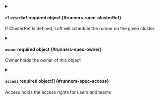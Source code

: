 

<PartialDisplayName />


<PartialDescription />



<details className="config-field" data-expandable="true">
<summary>

#### `clusterRef` <span className="config-field-required" data-required="false">required</span> <span className="config-field-type">object</span> <span className="config-field-default"></span> <span className="config-field-enum"></span> {#runners-spec-clusterRef}

If ClusterRef is defined, Loft will schedule the runner on the given
cluster.

</summary>

<PartialClusterRefreference />


</details>



<details className="config-field" data-expandable="true">
<summary>

#### `owner` <span className="config-field-required" data-required="false">required</span> <span className="config-field-type">object</span> <span className="config-field-default"></span> <span className="config-field-enum"></span> {#runners-spec-owner}

Owner holds the owner of this object

</summary>

<PartialOwnerreference />


</details>


<PartialUnusable />



<details className="config-field" data-expandable="true">
<summary>

#### `access` <span className="config-field-required" data-required="false">required</span> <span className="config-field-type">object[]</span> <span className="config-field-default"></span> <span className="config-field-enum"></span> {#runners-spec-access}

Access holds the access rights for users and teams

</summary>

<PartialAccessreference />


</details>
